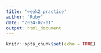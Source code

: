 ```yaml
---
title: "week2_practice"
author: "Ruby"
date: "2024-02-01"
output: html_document
---
```


```r
knitr::opts_chunk$set(echo = TRUE)
```

